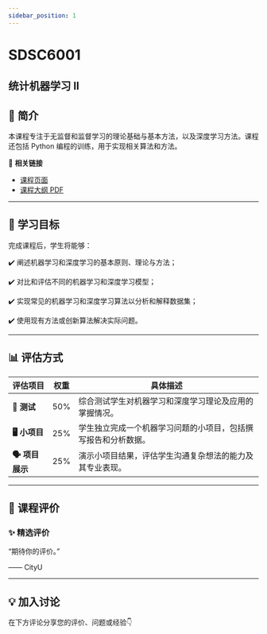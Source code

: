 ```yaml
---
sidebar_position: 1
---
```


# SDSC6001
## 统计机器学习 II

## **📘 简介**
本课程专注于无监督和监督学习的理论基础与基本方法，以及深度学习方法。课程还包括 Python 编程的训练，用于实现相关算法和方法。

🔗 **相关链接**
- [课程页面](https://www.cityu.edu.hk/catalogue/pg/202425/course/SDSC6001.htm)
- [课程大纲 PDF](https://www.cityu.edu.hk/catalogue/pg/202425/course/SDSC6001.pdf)

---

## **🎯 学习目标**

完成课程后，学生将能够：

✔️ 阐述机器学习和深度学习的基本原则、理论与方法；

✔️ 对比和评估不同的机器学习和深度学习模型；

✔️ 实现常见的机器学习和深度学习算法以分析和解释数据集；

✔️ 使用现有方法或创新算法解决实际问题。

---

## **📊 评估方式**

| **评估项目**          | **权重** | **具体描述**                                                                                       |
|----------------------|---------|---------------------------------------------------------------------------------------------------|
| **📄 测试**           | 50%     | 综合测试学生对机器学习和深度学习理论及应用的掌握情况。                                             |
| **🖥️ 小项目**         | 25%     | 学生独立完成一个机器学习问题的小项目，包括撰写报告和分析数据。                                     |
| **🗣️ 项目展示**       | 25%     | 演示小项目结果，评估学生沟通复杂想法的能力及其专业表现。                                           |

---

## **💬 课程评价**

### ✨ **精选评价**
<div className={commentStyles.commentBox}>
    <p className={commentStyles.commentText}>
        “期待你的评价。”
    </p>
    <p className={commentStyles.commentAuthor}>—— CityU</p>
</div>

---


## **💡 加入讨论**

在下方评论分享您的评价、问题或经验👇
<Utterances />